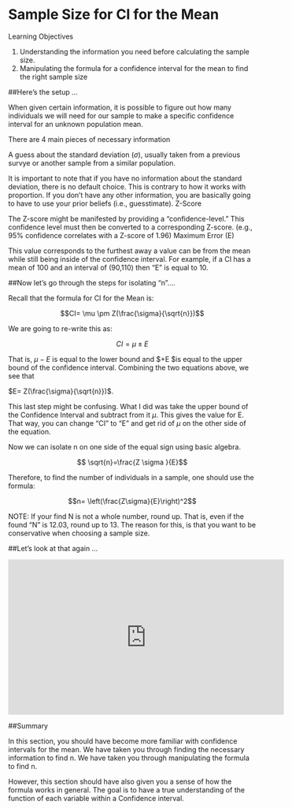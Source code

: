 
# Sample Size for CI for the Mean

Learning Objectives

1. Understanding the information you need before calculating the sample size.
2. Manipulating the formula for a confidence interval for the mean to find the right sample size

##Here's the setup ...

When given certain information,  it is possible to figure out how many individuals we will need for our sample to make a specific confidence interval for an unknown population mean.

There are 4 main pieces of necessary information

A guess about the standard deviation ($\sigma$), usually taken from a previous survye or another sample from a similar population.

It is important to note that if you have no information  about the standard deviation, there is no default choice. This is contrary to how it works with proportion.  If you don't have any other information, you are basically going to have to use your prior beliefs (i.e., guesstimate).
 Z-Score

The Z-score might be manifested by providing a "confidence-level." This confidence level must then be converted to a corresponding Z-score. (e.g., 95% confidence correlates with a Z-score of 1.96)
Maximum Error (E)

This value corresponds to the furthest away a value can be from the mean while still being inside of the confidence interval. For example, if a CI has a mean of 100 and an interval of (90,110) then "E" is equal to 10.                                                            

##Now let's go through the steps for isolating "n"....

Recall that the formula for CI for the Mean is:

$$CI= \mu \pm  Z(\frac{\sigma}{\sqrt{n}})$$

We are going to re-write this as:

$$ CI=\mu \pm E $$

That is, $\mu-E$ is equal to the lower bound and $\mu+E $is equal to the upper bound of the confidence interval.  Combining the two equations above, we see that

 $E= Z(\frac{\sigma}{\sqrt{n}})$.

This last step might be confusing. What I did was take the upper bound of the Confidence Interval and subtract from it $\mu$. This gives the value for E. That way, you can change "CI" to "E" and get rid of $\mu$ on the other side of the equation.

Now we can isolate n on one side of the equal sign using basic algebra.

$$ \sqrt{n}=\frac{Z \sigma }{E}$$

Therefore, to find the number of individuals in a sample, one should use the formula:

$$n= \left(\frac{Z\sigma}{E}\right)^2$$

NOTE: If your find N is not a whole number, round up. That is, even if the found "N" is 12.03, round up to 13. The reason for this, is that you want to be conservative when choosing a sample size. 

##Let's look at that again ...

<iframe width="560" height="315" src="https://www.showme.com/sma/embed/?s=ZQIgfAW" frameborder="0" allowfullscreen></iframe>

##Summary

In this section, you should have become more familiar with confidence intervals for the mean. We have taken you through finding the necessary information to find n. We have taken you through manipulating the formula to find n.

However, this section should have also given you a sense of how the formula works in general. The goal is to have a true understanding of the function of each variable within a Confidence interval.